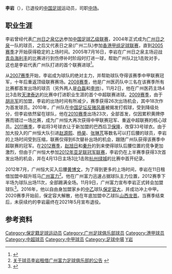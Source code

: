 {{noteta|G1=足球}}{{Football player infobox
| playername = 李岩
| fullname = 李岩
| englishfullname = Li Yan
| image = [[File:Li_Yan.JPG|230 px]]
| countryofbirth = {{CHN}}
| cityofbirth = [[河北省|河北]][[保定市|保定]]
| dateofbirth = {{birth date and age|1984|7|19}}
| height = {{height|m=1.80}}
| position = [[中场|中场]]
| currentclub = 
| clubnumber = 
| youthyears = 
| youthclubs = [[北京宽利|北京宽利]]<br>亿达足球学校<br>[[广州松日足球俱乐部|广州松日]]
| years = 2002-2003<br>2004-2012<br>2004-2005<br>2012<br>2013-2015<br>2016-2019<br>2020
| clubs = [[广州亿达足球俱乐部|广州日之泉亿达]]<br>[[广州足球俱乐部|广州恒大]]<br>→日之泉 (租借)<br>→[[广州富力足球俱乐部|广州富力]] (租借)<br>[[广州富力足球俱乐部|广州富力]]<br>[[保定容大|保定容大]]<br>[[山西龙晋|山西龙晋]]
| caps(goals) = {{0}}14 {{0}}(0)<br> 145 (10)<br>{{0}}{{0}}? {{0}}(3)<br>{{0}}11 {{0}}(0)<br>{{0}}57 {{0}}(1)<br>{{0}}86 {{0}}(8)<br>{{0}}8 {{0}}(1)
| nationalyears = 
| nationalteam = 
| nationalcaps(goals) =
| pcupdate = 2021年5月16日 |
| ntupdate = |
}}
'''李岩'''（{{bd|1984年|7月19日|catIdx=L}}），已退役的[[中华人民共和国|中国]][[足球|足球]]运动员，司职[[中场|中场]]。

==职业生涯==
李岩曾经代表[[广州亿达足球俱乐部|广州日之泉亿达]]参加[[中国足球乙级联赛|中国足球乙级联赛]]，2004年正式成为[[广州足球俱乐部|广州日之泉]]一队的球员，之后又代表日之泉(广州二队)参加[[香港甲组足球联赛|香港甲组足球联赛]]，直到[[2005年中国足球甲级联赛|2005赛季]]才开始获得稳定的上场时间。2005年7月16日，李岩在广州日之泉主场迎战[[青岛海利丰|青岛海利丰]]的比赛进行到伤停补时阶段时打进一球，帮助广州队2比1击败对手，这也是李岩代表广州队打进的首个联赛进球<ref>{{Cite web |url=http://sports.sina.com.cn/b/2005-07-16/18081669318.shtml |title=日之泉上演惊人逆转 最后时刻胜海信积分追上亚泰 |access-date=2010-01-11 |archive-date=2016-08-17 |archive-url=https://web.archive.org/web/20160817005125/http://sports.sina.com.cn/b/2005-07-16/18081669318.shtml |dead-url=no }}</ref>。

从[[2007年中国足球甲级联赛|2007赛季]]开始，李岩成为球队的绝对主力，并帮助球队夺得该赛季中甲联赛冠军，十年后重返顶级联赛赛场。[[2008年中国足球超级联赛|2008赛季]]，他是广州医药队中三名在该赛季所有比赛都首发出场的球员（另外两人是[[白磊|白磊]]和[[李帅|李帅]]）。11月2日，他在广州医药主场4比3击败[[天津泰达|天津泰达]]的比赛中打进职业生涯的首个中超联赛进球。[[广州医药足球俱乐部2009赛季|2009赛季]]，由于[[胡兆军|胡兆军]]的加盟，李岩的出场时间有所减少，赛季获得26次出场机会，其中18次作为首发球员。2010年，广州队在[[中国足坛反赌风暴|中国足坛反赌风暴]]被揭发打假球，受到降级处分，但李岩依然留在球队，他在[[广州恒大足球俱乐部2010赛季|2010赛季]]出场23次，全部首发，仅因累积黄牌停赛而错过一场比赛，成为广州恒大再次获得中甲联赛冠军、重返中超联赛的核心球员。[[广州恒大足球俱乐部2011赛季|2011赛季]]，李岩将3号球衣让于新加盟的巴西后卫[[保罗·马科斯·德·约苏斯·里贝罗|保隆]]，改穿33号球衣。由于加大投入的广州恒大队引进[[赵源熙|赵源熙]]、[[杨昊|杨昊]]、[[张琳芃|张琳芃]]等数名可以打后腰的球员，李岩的上场时间受到压缩，联赛仅得到6次替补出场的机会，跟随广州队获得该赛季中超联赛的冠军。在[[广州恒大足球俱乐部2012赛季|2012赛季]]，[[赵旭日|赵旭日]]和[[秦升|秦升]]的到来使得球队后腰位置的竞争更加激烈，但由于广州恒大参加[[2012年亚足联冠军联赛|2012年亚足联冠军联赛]]，李岩仍在上半赛季获得3次首发出场的机会，并在4月13日主场3比1击败[[杭州绿城|杭州绿城]]的比赛中首开纪录。

2012年7月，广州恒大买入后腰[[黄博文|黄博文]]，为了得到更多的上场时间，李岩在11日租借加盟中超升班马[[广州富力足球俱乐部|广州富力]]<ref>[http://www.gzevergrandefc.com/show_content.php?id=4234 关于球员李岩租借广州富力足球俱乐部的公告] {{webarchive|url=https://web.archive.org/web/20120713064157/http://www.gzevergrandefc.com/show_content.php?id=4234 |date=2012-07-13 }}</ref>。他在广州富力迅速占据球队主力位置，2012赛季下半场为球队出场11次，全部踢满全场。11月9日，广州富力宣布李岩正式转会加盟球队<ref>{{Cite web |url=http://sports.sohu.com/20121109/n357166678.shtml |title=恒大中场李岩正式转会富力 租借期表现好获认可 |access-date=2012-11-15 |archive-date=2019-08-13 |archive-url=https://web.archive.org/web/20190813221558/http://sports.sohu.com/20121109/n357166678.shtml |dead-url=no }}</ref>。2016年，他以自由身加盟家乡的[[中乙|中乙]]球队[[保定容大|保定容大]]，并成功冲上中甲。2020赛季开始前，保定容大解散，他在年底加盟中乙球队[[山西龙晋|山西龙晋]]。当赛季结束后，未获续约的李岩最终在2021年5月宣布退役。

==参考资料==
{{Reflist}}

{{commons category|Li Yan (footballer born 1984)|李岩}}

{{2004年广州日之泉名单}}
{{2005年广州日之泉名单}}
{{2006年广州医药名单}}
{{2007年广州医药名单}}
{{2008年广州医药名单}}
{{2009年广州医药名单}}
{{2010年广州恒大名单}}
{{2011年中超分类名单广州}}
{{2012年中超分类名单广州恒大}}
{{2012年中超分类名单广州富力}}
{{2013年中超分类名单广州富力}}
{{2014年中超分类名单广州富力}}
{{2015年中超分类名单广州富力}}
{{2016年中乙分类名单保定}}
{{2017年中甲分类名单保定}}
{{2018年中乙分类名单保定}}

{{DEFAULTSORT:Li Yan}}
[[Category:保定籍足球运动员|Category:保定籍足球运动员]]
[[Category:广州足球俱乐部球员|Category:广州足球俱乐部球员]]
[[Category:港甲球员|Category:港甲球员]]
[[Category:中超球员|Category:中超球员]]
[[Category:中甲球员|Category:中甲球员]]
[[Category:足球中場|Category:足球中場]]
[[Category:李姓|Y岩]]